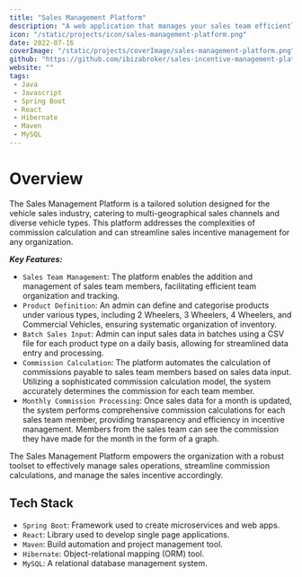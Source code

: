 ```yaml
---
title: "Sales Management Platform"
description: "A web application that manages your sales team efficiently."
icon: "/static/projects/icon/sales-management-platform.png"
date: 2022-07-16
coverImage: "/static/projects/coverImage/sales-management-platform.png"
github: "https://github.com/ibizabroker/sales-incentive-management-platform"
website: ""
tags: 
 - Java
 - Javascript
 - Spring Boot
 - React
 - Hibernate
 - Maven
 - MySQL
---
```


# Overview
The Sales Management Platform is a tailored solution designed for the vehicle sales industry, catering to multi-geographical sales channels and diverse vehicle types. This platform addresses the complexities of commission calculation and can streamline sales incentive management for any organization.

***Key Features:***

- `Sales Team Management`: The platform enables the addition and management of sales team members, facilitating efficient team organization and tracking.
- `Product Definition`: An admin can define and categorise products under various types, including 2 Wheelers, 3 Wheelers, 4 Wheelers, and Commercial Vehicles, ensuring systematic organization of inventory.
- `Batch Sales Input`: Admin can input sales data in batches using a CSV file for each product type on a daily basis, allowing for streamlined data entry and processing.
- `Commission Calculation`: The platform automates the calculation of commissions payable to sales team members based on sales data input. Utilizing a sophisticated commission calculation model, the system accurately determines the commission for each team member.
- `Monthly Commission Processing`: Once sales data for a month is updated, the system performs comprehensive commission calculations for each sales team member, providing transparency and efficiency in incentive management. Members from the sales team can see the commission they have made for the month in the form of a graph.

The Sales Management Platform empowers the organization with a robust toolset to effectively manage sales operations, streamline commission calculations, and manage the sales incentive accordingly.

## Tech Stack
- `Spring Boot`: Framework used to create microservices and web apps.
- `React`: Library used to develop single page applications.
- `Maven`: Build automation and project management tool.
- `Hibernate`: Object-relational mapping (ORM) tool.
- `MySQL`: A relational database management system.